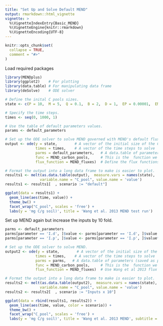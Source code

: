 ```yaml
---
title: "Set Up and Solve Default MEND"
output: rmarkdown::html_vignette
vignette: >
  %\VignetteIndexEntry{Basic_MEND}
  %\VignetteEngine{knitr::rmarkdown}
  %\VignetteEncoding{UTF-8}
---
```


```r
knitr::opts_chunk$set(
  collapse = TRUE,
  comment = "#>"
)
```


Load required packages 
```r
library(MENDplus)
library(ggplot2)    # For plotting
library(data.table) # For manipulating data frame
library(deSolve)    # ODE solver 
```


```r
# Define the inital C pools sizes. 
state <- c(P = 10,  M = 5,  Q = 0.1,  B = 2,  D = 1,  EP = 0.00001,  EM = 0.00001,  IC = 0,  Tot = 18.10002)

# Specify the time steps. 
times <- seq(0, 1000, 1)

# Use the table of default parameters values. 
params <- default_parameters

# Set up the ODE solver to solve MEND governed with MEND's default flux.  
output <- ode(y = state,        # A vector of the initial size of the C pools
              times = times,    # A vector of the time steps to solve
              parms = default_parameters,   # A data.table of parameters (saved as package data)
              func = MEND_carbon_pools,     # This is the  function we want the ODE to solve, the MEND carbon pools  
              flux_function = MEND_fluxes)  # Define the flux functions to use, for now stick with the fluxes from  the 2013 paper. 

# Format the output into a long data frame to make is easier to plot.  
results1 <- melt(as.data.table(output),  measure.vars = names(state),
                variable.name = "C_pool", value.name = 'value')
results1 <- results1[  , scenario := "default"]

ggplot(data = results1) +
  geom_line(aes(time, value)) +
  theme_bw() +
  facet_wrap("C_pool", scales = 'free') +
  labs(y = 'mg C/g soil)', title = 'Wang et al. 2013 MEND test run')
```

Set up MEND again but increase the inputs by 10 fold.

```r
parms <- default_parameters
parms[parameter == 'I.d', ]$value <- parms[parameter == 'I.d', ]$value * 10
parms[parameter == 'I.p', ]$value <- parms[parameter == 'I.p', ]$value* 10

# Set up the ODE solver to solve MEND.
output2 <- ode(y = state,        # A vector of the initial size of the C pools
              times = times,    # A vector of the time steps to solve
              parms = parms,   # A data.table of parameters (saved as package data)
              func = MEND_carbon_pools,     # This is the  function we want the ODE to solve, the MEND carbon pools  
              flux_function = MEND_fluxes)  # Use Wang et al 2013 flux functions 

# Format the output into a long data frame to make is easier to plot.  
results2 <- melt(as.data.table(output2),  measure.vars = names(state),
                variable.name = "C_pool", value.name = 'value')
results2 <- results2[  , scenario := "Inputs x 10"]
```

```r
ggplot(data = rbind(results1, results2)) +
  geom_line(aes(time, value, color = scenario)) +
  theme_bw() +
  facet_wrap("C_pool", scales = 'free') +
  labs(y = 'mg C/g soil)', title = 'Wang et al. 2013 MEND', subtitle = 'Comparing two different MEND parametrizations')
```
